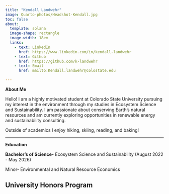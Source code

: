 ```yaml
---
title: "Kendall Landwehr"
image: Quarto-photos/Headshot-Kendall.jpg
toc: false
about: 
  template: solana 
  image-shape: rectangle
  image-width: 18em
  links: 
    - text: LinkedIn
      href: https://www.linkedin.com/in/kendall-landwehr
    - text: Github
      href: https://github.com/k-landwehr
    - text: Email
      href: mailto:Kendall.landwehr@colostate.edu

---
```

**About Me**

  Hello! I am a highly motivated student at Colorado State University pursuing my interest in the environment through my studies in Ecosystem Science and Sustainability. I am passionate about conserving Earth's natural resources and am currently exploring opportunities in renewable energy and sustainability consulting.
  
  Outside of academics I enjoy hiking, skiing, reading, and baking!
  
______________________________________________________________  
  
**Education**

**Bachelor's of Science-** Ecosystem Science and Sustainability (August 2022 - May 2026)

Minor- Environmental and Natural Resource Economics

University Honors Program 
---
